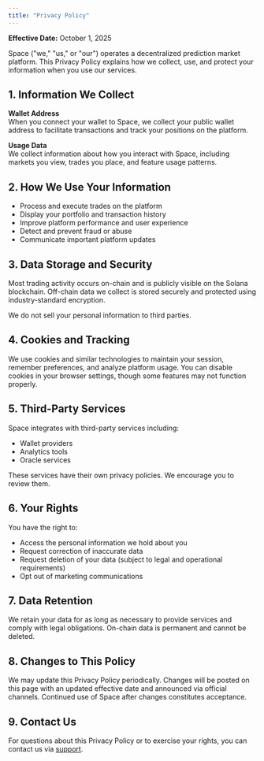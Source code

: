 ```yaml
---
title: "Privacy Policy"
---
```


**Effective Date:** October 1, 2025

Space ("we," "us," or "our") operates a decentralized prediction market platform. This Privacy Policy explains how we collect, use, and protect your information when you use our services.

## 1. Information We Collect

**Wallet Address**\
When you connect your wallet to Space, we collect your public wallet address to facilitate transactions and track your positions on the platform.

**Usage Data**\
We collect information about how you interact with Space, including markets you view, trades you place, and feature usage patterns.

## 2. How We Use Your Information

- Process and execute trades on the platform
- Display your portfolio and transaction history
- Improve platform performance and user experience
- Detect and prevent fraud or abuse
- Communicate important platform updates

## 3. Data Storage and Security

Most trading activity occurs on-chain and is publicly visible on the Solana blockchain. Off-chain data we collect is stored securely and protected using industry-standard encryption.

We do not sell your personal information to third parties.

## 4. Cookies and Tracking

We use cookies and similar technologies to maintain your session, remember preferences, and analyze platform usage. You can disable cookies in your browser settings, though some features may not function properly.

## 5. Third-Party Services

Space integrates with third-party services including:

- Wallet providers
- Analytics tools
- Oracle services

These services have their own privacy policies. We encourage you to review them.

## 6. Your Rights

You have the right to:

- Access the personal information we hold about you
- Request correction of inaccurate data
- Request deletion of your data (subject to legal and operational requirements)
- Opt out of marketing communications

## 7. Data Retention

We retain your data for as long as necessary to provide services and comply with legal obligations. On-chain data is permanent and cannot be deleted.

## 8. Changes to This Policy

We may update this Privacy Policy periodically. Changes will be posted on this page with an updated effective date and announced via official channels. Continued use of Space after changes constitutes acceptance.

## 9. Contact Us

For questions about this Privacy Policy or to exercise your rights, you can contact us via [support](/doc/resources/support).